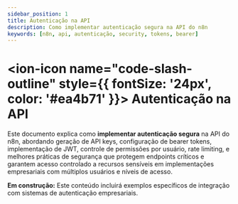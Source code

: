 ---
sidebar_position: 1
title: Autenticação na API
description: Como implementar autenticação segura na API do n8n
keywords: [n8n, api, autenticação, security, tokens, bearer]
---

# <ion-icon name="code-slash-outline" style={{ fontSize: '24px', color: '#ea4b71' }}></ion-icon> Autenticação na API

Este documento explica como **implementar autenticação segura** na API do n8n, abordando geração de API keys, configuração de bearer tokens, implementação de JWT, controle de permissões por usuário, rate limiting, e melhores práticas de segurança que protegem endpoints críticos e garantem acesso controlado a recursos sensíveis em implementações empresariais com múltiplos usuários e níveis de acesso.

**Em construção:** Este conteúdo incluirá exemplos específicos de integração com sistemas de autenticação empresariais.
